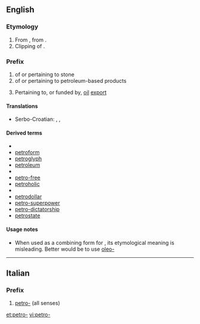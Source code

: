 ==English==
{{rfc-auto}}

===Etymology===
# From {{etyl|la}} {{term|petra|lang=la||stone, rock}}, from {{etyl|grc}} {{term|sc=polytonic|πέτρα|tr=pétra|lang=grc||stone, rock}}.  
# Clipping of {{term|petroleum}}.

===Prefix===
{{en-prefix}}

# of or pertaining to stone
# of or pertaining to petroleum-based products
# {{neologism}} Pertaining to, or funded by, [[oil]] [[export]]

====Translations====
{{trans-top|of or pertaining to stone}}
* Serbo-Croatian: {{t|sh|petr-}}, {{t|sh|petri-}}, {{t|sh|petro-}}
{{trans-mid}}
{{trans-bottom}}

====Derived terms====
* {{sense|of stone}}
* [[petroform]]
* [[petroglyph]]
* [[petroleum]]
* {{sense|of petroleum-based products}}
* [[petro-free]]
* [[petroholic]]
* {{sense|of, or funded by, oil export}}
* [[petrodollar]]
* [[petro-superpower]]
* [[petro-dictatorship]]
* [[petrostate]]

====Usage notes====
* When used as a combining form for {{term|petroleum}}, its etymological meaning is misleading.  Better would be to use [[oleo-]] {{context|for products associated with oil}}

----

==Italian==

===Prefix===
{{head|it|prefix}}

# [[#English|petro-]] (all senses)

[[et:petro-]]
[[vi:petro-]]